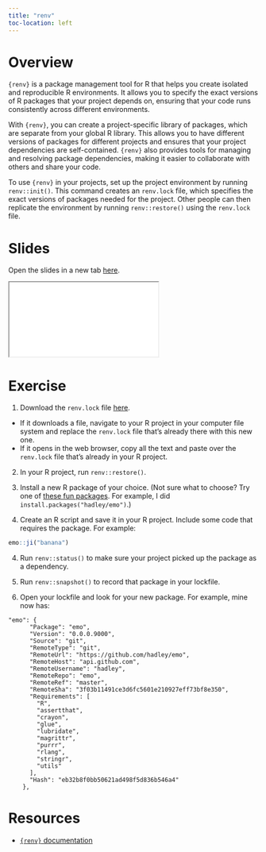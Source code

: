 ```yaml
---
title: "renv"
toc-location: left
---
```


# Overview

`{renv}` is a package management tool for R that helps you create isolated and reproducible R environments. It allows you to specify the exact versions of R packages that your project depends on, ensuring that your code runs consistently across different environments.

With `{renv}`, you can create a project-specific library of packages, which are separate from your global R library. This allows you to have different versions of packages for different projects and ensures that your project dependencies are self-contained. `{renv}` also provides tools for managing and resolving package dependencies, making it easier to collaborate with others and share your code.

To use `{renv}` in your projects, set up the project environment by running `renv::init()`. This command creates an `renv.lock` file, which specifies the exact versions of packages needed for the project. Other people can then replicate the environment by running `renv::restore()` using the `renv.lock` file.

# Slides

Open the slides in a new tab [here](slides/renv.html){target="_blank"}.

<div>

```{=html}
<iframe class="slide-deck" src="slides/renv.html"></iframe>
```

</div>

# Exercise

1.  Download the `renv.lock` file [here](https://raw.githubusercontent.com/louisahsmith/reproducible-epi-workshop-2023/main/renv.lock).

-   If it downloads a file, navigate to your R project in your computer file system and replace the `renv.lock` file that's already there with this new one.
-   If it opens in the web browser, copy all the text and paste over the `renv.lock` file that's already in your R project.

2.  In your R project, run `renv::restore()`.

3.  Install a new R package of your choice. (Not sure what to choose? Try one of [these fun packages](https://medium.com/geekculture/15-fun-r-packages-you-may-not-know-of-fb25a9dcd627). For example, I did `install.packages("hadley/emo")`.)

4.  Create an R script and save it in your R project. Include some code that requires the package. For example:

```r
emo::ji("banana")
```

4.  Run `renv::status()` to make sure your project picked up the package as a dependency.

5.  Run `renv::snapshot()` to record that package in your lockfile.

6.  Open your lockfile and look for your new package. For example, mine now has:

```         
"emo": {
      "Package": "emo",
      "Version": "0.0.0.9000",
      "Source": "git",
      "RemoteType": "git",
      "RemoteUrl": "https://github.com/hadley/emo",
      "RemoteHost": "api.github.com",
      "RemoteUsername": "hadley",
      "RemoteRepo": "emo",
      "RemoteRef": "master",
      "RemoteSha": "3f03b11491ce3d6fc5601e210927eff73bf8e350",
      "Requirements": [
        "R",
        "assertthat",
        "crayon",
        "glue",
        "lubridate",
        "magrittr",
        "purrr",
        "rlang",
        "stringr",
        "utils"
      ],
      "Hash": "eb32b8f0bb50621ad498f5d836b546a4"
    },
```

# Resources

- [`{renv}` documentation](https://rstudio.github.io/renv/index.html)